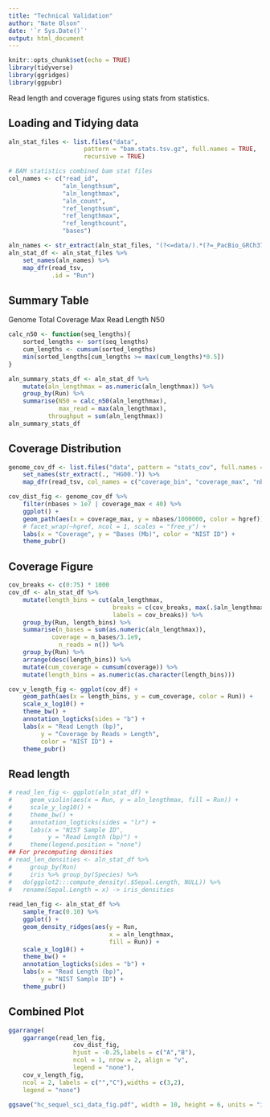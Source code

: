 ```yaml
---
title: "Technical Validation"
author: "Nate Olson"
date: '`r Sys.Date()`'
output: html_document
---
```


```r
knitr::opts_chunk$set(echo = TRUE)
library(tidyverse)
library(ggridges)
library(ggpubr)
```

Read length and coverage figures using stats from statistics.

## Loading and Tidying data
```r
aln_stat_files <- list.files("data", 
                     pattern = "bam.stats.tsv.gz", full.names = TRUE,
                     recursive = TRUE)

# BAM statistics combined bam stat files
col_names <- c("read_id", 
               "aln_lengthsum", 
               "aln_lengthmax",
               "aln_count",
               "ref_lengthsum",
               "ref_lengthmax",
               "ref_lengthcount",
               "bases")

aln_names <- str_extract(aln_stat_files, "(?<=data/).*(?=_PacBio_GRCh37)")
aln_stat_df <- aln_stat_files %>%  
    set_names(aln_names) %>% 
    map_dfr(read_tsv, 
            .id = "Run")

```



## Summary Table 

Genome Total Coverage Max Read Length N50
```r
calc_n50 <- function(seq_lengths){
    sorted_lengths <- sort(seq_lengths)
    cum_lengths <- cumsum(sorted_lengths)
    min(sorted_lengths[cum_lengths >= max(cum_lengths)*0.5])
}

aln_summary_stats_df <- aln_stat_df %>% 
    mutate(aln_lengthmax = as.numeric(aln_lengthmax)) %>% 
    group_by(Run) %>% 
    summarise(N50 = calc_n50(aln_lengthmax),
              max_read = max(aln_lengthmax),
           throughput = sum(aln_lengthmax))
aln_summary_stats_df
```

## Coverage Distribution
```r
genome_cov_df <- list.files("data", pattern = "stats_cov", full.names = TRUE) %>% 
    set_names(str_extract(., "HG00.")) %>% 
    map_dfr(read_tsv, col_names = c("coverage_bin", "coverage_max", "nbases"), .id = "hgref")
```

```r
cov_dist_fig <- genome_cov_df %>% 
    filter(nbases > 1e7 | coverage_max < 40) %>% 
    ggplot() + 
    geom_path(aes(x = coverage_max, y = nbases/1000000, color = hgref)) + 
    # facet_wrap(~hgref, ncol = 1, scales = "free_y") + 
    labs(x = "Coverage", y = "Bases (Mb)", color = "NIST ID") + 
    theme_pubr()
```

## Coverage Figure
```r
cov_breaks <- c(0:75) * 1000
cov_df <- aln_stat_df %>% 
    mutate(length_bins = cut(aln_lengthmax, 
                             breaks = c(cov_breaks, max(.$aln_lengthmax)),
                             labels = cov_breaks)) %>%
    group_by(Run, length_bins) %>% 
    summarise(n_bases = sum(as.numeric(aln_lengthmax)),
            coverage = n_bases/3.1e9, 
              n_reads = n()) %>% 
    group_by(Run) %>% 
    arrange(desc(length_bins)) %>% 
    mutate(cum_coverage = cumsum(coverage)) %>% 
    mutate(length_bins = as.numeric(as.character(length_bins)))
```


```r
cov_v_length_fig <- ggplot(cov_df) + 
    geom_path(aes(x = length_bins, y = cum_coverage, color = Run)) +
    scale_x_log10() + 
    theme_bw() + 
    annotation_logticks(sides = "b") + 
    labs(x = "Read Length (bp)",
         y = "Coverage by Reads > Length", 
         color = "NIST ID") + 
    theme_pubr()
```

## Read length

```r
# read_len_fig <- ggplot(aln_stat_df) + 
#     geom_violin(aes(x = Run, y = aln_lengthmax, fill = Run)) + 
#     scale_y_log10() + 
#     theme_bw() + 
#     annotation_logticks(sides = "lr") + 
#     labs(x = "NIST Sample ID",
#          y = "Read Length (bp)") + 
#     theme(legend.position = "none")
## For precomputing densities     
# read_len_densities <- aln_stat_df %>% 
#     group_by(Run)
#     iris %>% group_by(Species) %>%
#   do(ggplot2:::compute_density(.$Sepal.Length, NULL)) %>%
#   rename(Sepal.Length = x) -> iris_densities
    
read_len_fig <- aln_stat_df %>% 
    sample_frac(0.10) %>% 
    ggplot() + 
    geom_density_ridges(aes(y = Run, 
                            x = aln_lengthmax, 
                            fill = Run)) + 
    scale_x_log10() +
    theme_bw() + 
    annotation_logticks(sides = "b") +
    labs(x = "Read Length (bp)",
         y = "NIST Sample ID") + 
    theme_pubr()
```


## Combined Plot

```r
ggarrange(
    ggarrange(read_len_fig, 
                  cov_dist_fig, 
                  hjust = -0.25,labels = c("A","B"),
                  ncol = 1, nrow = 2, align = "v",
                  legend = "none"),
    cov_v_length_fig, 
    ncol = 2, labels = c("","C"),widths = c(3,2),
    legend = "none")
```

```r
ggsave("hc_sequel_sci_data_fig.pdf", width = 10, height = 6, units = "in")
```


